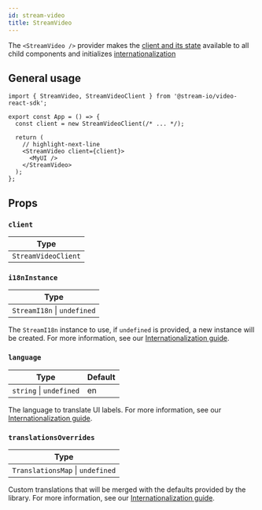 ```yaml
---
id: stream-video
title: StreamVideo
---
```


The `<StreamVideo />` provider makes the [client and its state](../../../guides/call-and-participant-state) available to all child components and initializes [internationalization](../../../advanced/i18n/)

## General usage

```tsx
import { StreamVideo, StreamVideoClient } from '@stream-io/video-react-sdk';

export const App = () => {
  const client = new StreamVideoClient(/* ... */);

  return (
    // highlight-next-line
    <StreamVideo client={client}>
      <MyUI />
    </StreamVideo>
  );
};
```

## Props

### `client`

| Type                |
| ------------------- |
| `StreamVideoClient` |

### `i18nInstance`

| Type                        |
| --------------------------- |
| `StreamI18n` \| `undefined` |

The `StreamI18n` instance to use, if `undefined` is provided, a new instance will be created. For more information, see our [Internationalization guide](../../../advanced/i18n/).

### `language`

| Type                    | Default |
| ----------------------- | ------- |
| `string` \| `undefined` | en      |

The language to translate UI labels. For more information, see our [Internationalization guide](../../../advanced/i18n/).

### `translationsOverrides`

| Type                             |
| -------------------------------- |
| `TranslationsMap` \| `undefined` |

Custom translations that will be merged with the defaults provided by the library. For more information, see our [Internationalization guide](../../../advanced/i18n/).
